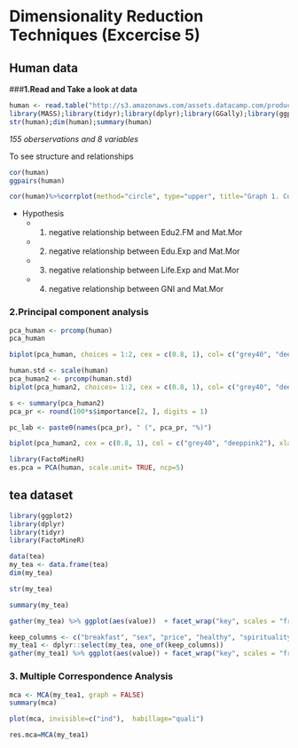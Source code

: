 # **Dimensionality Reduction Techniques (Excercise 5)**

## Human data
###**1.Read and Take a look at data**
```r
human <- read.table("http://s3.amazonaws.com/assets.datacamp.com/production/course_2218/datasets/human2.txt", sep=",", header=T)
library(MASS);library(tidyr);library(dplyr);library(GGally);library(ggplot2);library(dplyr);library(tidyr);library(corrplot)
str(human);dim(human);summary(human)
```
*155 oberservations and 8 variables* 

To see structure and relationships
```r
cor(human)
ggpairs(human)
```
```r

cor(human)%>%corrplot(method="circle", type="upper", title="Graph 1. Correlations between variables in the human data")
```

* Hypothesis
  + 1) negative relationship between Edu2.FM and Mat.Mor
  + 2) negative relationship between Edu.Exp and Mat.Mor
  + 3) negative relationship between Life.Exp and Mat.Mor
  + 4) negative relationship between GNI and Mat.Mor


### **2.Principal component analysis**
```r
pca_human <- prcomp(human)
pca_human
```
```r
biplot(pca_human, choices = 1:2, cex = c(0.8, 1), col= c("grey40", "deeppink2"), main = "Grpagh 2. PCA with human data, unscaled")
```


```r
human.std <- scale(human)
pca_human2 <- prcomp(human.std)
biplot(pca_human2, choices= 1:2, cex = c(0.8, 1), col= c("grey40", "deeppink2"), main="Graph 3. PCA with human data, scaled")
```
```r
s <- summary(pca_human2)
pca_pr <- round(100*s$importance[2, ], digits = 1)
```

```r
pc_lab <- paste0(names(pca_pr), " (", pca_pr, "%)")
```

```r
biplot(pca_human2, cex = c(0.8, 1), col = c("grey40", "deeppink2"), xlab = pc_lab[1], ylab = pc_lab[2], main="Graph 4. PCA with human data, scaled, %")
```

```r
library(FactoMineR)
es.pca = PCA(human, scale.unit= TRUE, ncp=5)
```

## tea dataset

```r
library(ggplot2)
library(dplyr)
library(tidyr)
library(FactoMineR)
```
```r
data(tea)
my_tea <- data.frame(tea)
dim(my_tea)
```

```r
str(my_tea)
```

```r
summary(my_tea)
```


```r
gather(my_tea) %>% ggplot(aes(value))  + facet_wrap("key", scales = "free") + geom_bar() + theme(axis.text.x = element_text(angle = 45, hjust = 1, size = 8))
```
```r
keep_columns <- c("breakfast", "sex", "price", "healthy", "spirituality", "friends", "Tea", "tearoom")
my_tea1 <- dplyr::select(my_tea, one_of(keep_columns))
gather(my_tea1) %>% ggplot(aes(value)) + facet_wrap("key", scales = "free") + geom_bar() + theme(axis.text.x = element_text(angle = 45, hjust = 1, size = 8))
```

### 3. Multiple Correspondence Analysis

```r
mca <- MCA(my_tea1, graph = FALSE)
summary(mca)
```

```r
plot(mca, invisible=c("ind"),  habillage="quali")
```

```r
res.mca=MCA(my_tea1)
```